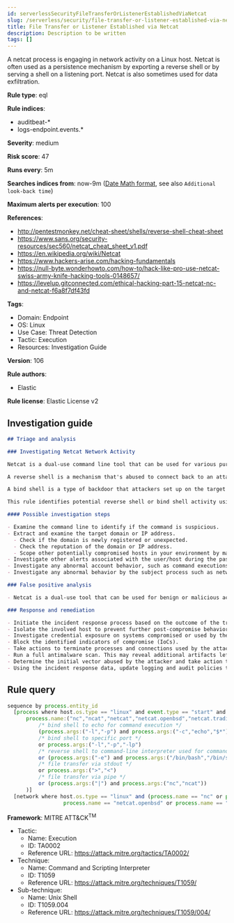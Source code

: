```yaml
---
id: serverlessSecurityFileTransferOrListenerEstablishedViaNetcat
slug: /serverless/security/file-transfer-or-listener-established-via-netcat
title: File Transfer or Listener Established via Netcat
description: Description to be written
tags: []
---
```


<div id="file-transfer-or-listener-established-via-netcat"></div>

A netcat process is engaging in network activity on a Linux host. Netcat is often used as a persistence mechanism by exporting a reverse shell or by serving a shell on a listening port. Netcat is also sometimes used for data exfiltration.

**Rule type**: eql

**Rule indices**: 

* auditbeat-*
* logs-endpoint.events.*

**Severity**: medium

**Risk score**: 47

**Runs every**: 5m

**Searches indices from**: now-9m ([Date Math format](((ref))/common-options.html#date-math), see also <DocLink id="serverlessSecurityRulesUiCreate" section="set-the-rules-schedule">`Additional look-back time`</DocLink>)

**Maximum alerts per execution**: 100

**References**: 

* http://pentestmonkey.net/cheat-sheet/shells/reverse-shell-cheat-sheet
* https://www.sans.org/security-resources/sec560/netcat_cheat_sheet_v1.pdf
* https://en.wikipedia.org/wiki/Netcat
* https://www.hackers-arise.com/hacking-fundamentals
* https://null-byte.wonderhowto.com/how-to/hack-like-pro-use-netcat-swiss-army-knife-hacking-tools-0148657/
* https://levelup.gitconnected.com/ethical-hacking-part-15-netcat-nc-and-netcat-f6a8f7df43fd

**Tags**: 

* Domain: Endpoint
* OS: Linux
* Use Case: Threat Detection
* Tactic: Execution
* Resources: Investigation Guide

**Version**: 106

**Rule authors**: 

* Elastic

**Rule license**: Elastic License v2

## Investigation guide

```markdown
## Triage and analysis

### Investigating Netcat Network Activity

Netcat is a dual-use command line tool that can be used for various purposes, such as port scanning, file transfers, and connection tests. Attackers can abuse its functionality for malicious purposes such creating bind shells or reverse shells to gain access to the target system.

A reverse shell is a mechanism that's abused to connect back to an attacker-controlled system. It effectively redirects the system's input and output and delivers a fully functional remote shell to the attacker. Even private systems are vulnerable since the connection is outgoing.

A bind shell is a type of backdoor that attackers set up on the target host and binds to a specific port to listen for an incoming connection from the attacker.

This rule identifies potential reverse shell or bind shell activity using Netcat by checking for the execution of Netcat followed by a network connection.

#### Possible investigation steps

- Examine the command line to identify if the command is suspicious.
- Extract and examine the target domain or IP address.
  - Check if the domain is newly registered or unexpected.
  - Check the reputation of the domain or IP address.
  - Scope other potentially compromised hosts in your environment by mapping hosts that also communicated with the domain or IP address.
- Investigate other alerts associated with the user/host during the past 48 hours.
- Investigate any abnormal account behavior, such as command executions, file creations or modifications, and network connections.
- Investigate any abnormal behavior by the subject process such as network connections, file modifications, and any spawned child processes.

### False positive analysis

- Netcat is a dual-use tool that can be used for benign or malicious activity. It is included in some Linux distributions, so its presence is not necessarily suspicious. Some normal use of this program, while uncommon, may originate from scripts, automation tools, and frameworks.

### Response and remediation

- Initiate the incident response process based on the outcome of the triage.
- Isolate the involved host to prevent further post-compromise behavior.
- Investigate credential exposure on systems compromised or used by the attacker to ensure all compromised accounts are identified. Reset passwords for these accounts and other potentially compromised credentials, such as email, business systems, and web services.
- Block the identified indicators of compromise (IoCs).
- Take actions to terminate processes and connections used by the attacker.
- Run a full antimalware scan. This may reveal additional artifacts left in the system, persistence mechanisms, and malware components.
- Determine the initial vector abused by the attacker and take action to prevent reinfection through the same vector.
- Using the incident response data, update logging and audit policies to improve the mean time to detect (MTTD) and the mean time to respond (MTTR).

```

## Rule query

```js
sequence by process.entity_id
  [process where host.os.type == "linux" and event.type == "start" and
      process.name:("nc","ncat","netcat","netcat.openbsd","netcat.traditional") and (
          /* bind shell to echo for command execution */
          (process.args:("-l","-p") and process.args:("-c","echo","$*"))
          /* bind shell to specific port */
          or process.args:("-l","-p","-lp")
          /* reverse shell to command-line interpreter used for command execution */
          or (process.args:("-e") and process.args:("/bin/bash","/bin/sh"))
          /* file transfer via stdout */
          or process.args:(">","<")
          /* file transfer via pipe */
          or (process.args:("|") and process.args:("nc","ncat"))
      )]
  [network where host.os.type == "linux" and (process.name == "nc" or process.name == "ncat" or process.name == "netcat" or
                  process.name == "netcat.openbsd" or process.name == "netcat.traditional")]

```

**Framework**: MITRE ATT&CK<sup>TM</sup>

* Tactic:
    * Name: Execution
    * ID: TA0002
    * Reference URL: https://attack.mitre.org/tactics/TA0002/
* Technique:
    * Name: Command and Scripting Interpreter
    * ID: T1059
    * Reference URL: https://attack.mitre.org/techniques/T1059/
* Sub-technique:
    * Name: Unix Shell
    * ID: T1059.004
    * Reference URL: https://attack.mitre.org/techniques/T1059/004/

